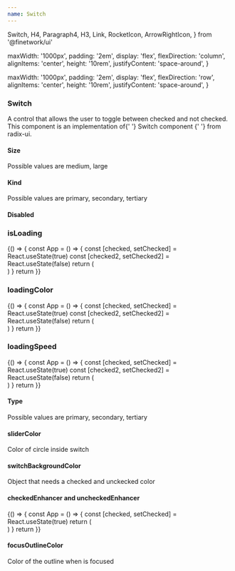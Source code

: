```yaml
---
name: Switch
---
```


  Switch,
  H4,
  Paragraph4,
  H3,
  Link,
  RocketIcon,
  ArrowRightIcon,
} from '@finetwork/ui'

  maxWidth: '1000px',
  padding: '2em',
  display: 'flex',
  flexDirection: 'column',
  alignItems: 'center',
  height: '10rem',
  justifyContent: 'space-around',
}

  maxWidth: '1000px',
  padding: '2em',
  display: 'flex',
  flexDirection: 'row',
  alignItems: 'center',
  height: '10rem',
  justifyContent: 'space-around',
}

<div />
<div>
  <H3 font="secondary">Switch</H3>
</div>

<Paragraph4>
  A control that allows the user to toggle between checked and not checked. This
  component is an implementation of{' '}
  <Link
    href="https://www.radix-ui.com/docs/primitives/components/switch"
    target="_blank"
    rel="noopener noreferrer"
  >
    Switch component
  </Link>{' '}
  from radix-ui.
</Paragraph4>

<div>
  <H4 font="secondary">Size</H4>
</div>

<Paragraph4>Possible values are medium, large</Paragraph4>

<Playground>
  <div style={styles}>
    <Switch size="medium" id="chk-1" />
    <Switch size="large" id="chk-2" />
  </div>
</Playground>

<div>
  <H4 font="secondary">Kind</H4>
</div>

<Paragraph4>Possible values are primary, secondary, tertiary</Paragraph4>

<Playground>
  <div style={styles}>
    <Switch id="chk-3" kind="primary" />
    <Switch id="chk-4" kind="secondary" />
    <Switch id="chk-5" kind="tertiary" />
  </div>
</Playground>

<div>
  <H4 font="secondary">Disabled</H4>
</div>

<Playground>
  <div style={styles}>
    <Switch id="chk-30" disabled />
  </div>
</Playground>

<div>
  <H3 font="secondary">isLoading</H3>
</div>

<Playground>
  {() => {
    const App = () => {
      const [checked, setChecked] = React.useState(true)
      const [checked2, setChecked2] = React.useState(false)
      return (
        <div style={styles}>
          <Switch
            size="medium"
            id="chk-6"
            isLoading
            checked={checked}
            handleChange={setChecked}
          />
          <Switch
            size="large"
            id="chk-7"
            isLoading
            checked={checked2}
            handleChange={setChecked2}
          />
        </div>
      )
    }
    return <App />
  }}
</Playground>

<div>
  <H3 font="secondary">loadingColor</H3>
</div>

<Playground>
  {() => {
    const App = () => {
      const [checked, setChecked] = React.useState(true)
      const [checked2, setChecked2] = React.useState(false)
      return (
        <div style={styles}>
          <Switch
            size="medium"
            id="chk-8"
            isLoading
            loadingColor="black"
            checked={checked}
            handleChange={setChecked}
          />
          <Switch
            size="large"
            id="chk-9"
            isLoading
            loadingColor="#5F3DFF"
            checked={checked2}
            handleChange={setChecked2}
          />
        </div>
      )
    }
    return <App />
  }}
</Playground>

<div>
  <H3 font="secondary">loadingSpeed</H3>
</div>

<Playground>
  {() => {
    const App = () => {
      const [checked, setChecked] = React.useState(true)
      const [checked2, setChecked2] = React.useState(false)
      return (
        <div style={styles}>
          <Switch
            size="medium"
            id="chk-10"
            isLoading
            loadingSpeed={1}
            checked={checked}
            handleChange={setChecked}
          />
          <Switch
            size="large"
            id="chk-11"
            isLoading
            loadingSpeed={4}
            checked={checked2}
            handleChange={setChecked2}
          />
        </div>
      )
    }
    return <App />
  }}
</Playground>

<div>
  <H4 font="secondary">Type</H4>
</div>

<Paragraph4>Possible values are primary, secondary, tertiary</Paragraph4>

<Playground>
  <div style={styles}>
    <Switch id="chk-20" type="standard" />
    <Switch id="chk-21" type="success" />
    <Switch id="chk-23" type="warning" />
    <Switch id="chk-24" type="error" />
    <Switch id="chk-25" type="disabled" />
  </div>
</Playground>

<div>
  <H4 font="secondary">sliderColor</H4>
</div>

<Paragraph4>Color of circle inside switch</Paragraph4>

<Playground>
  <div style={styles}>
    <Switch id="chk-26" sliderColor="yellow" />
  </div>
</Playground>

<div>
  <H4 font="secondary">switchBackgroundColor</H4>
</div>

<Paragraph4>Object that needs a checked and unckecked color</Paragraph4>

<Playground>
  <div style={styles}>
    <Switch
      id="chk-27"
      switchBackgroundColor={{ unchecked: 'red', checked: 'green' }}
    />
  </div>
</Playground>

<div>
  <H4 font="secondary">checkedEnhancer and uncheckedEnhancer</H4>
</div>

<Playground>
  {() => {
    const App = () => {
      const [checked, setChecked] = React.useState(true)
      return (
        <div style={styles}>
          <Switch
            size="large"
            id="chk-28"
            checkedEnhancer={RocketIcon}
            uncheckedEnhancer={ArrowRightIcon}
            checked={checked}
            handleChange={setChecked}
          />
        </div>
      )
    }
    return <App />
  }}
</Playground>

<div>
  <H4 font="secondary">focusOutlineColor</H4>
</div>

<Paragraph4>Color of the outline when is focused</Paragraph4>

<Playground>
  <div style={styles}>
    <Switch id="chk-31" focusOutlineColor="red" />
  </div>
</Playground>
